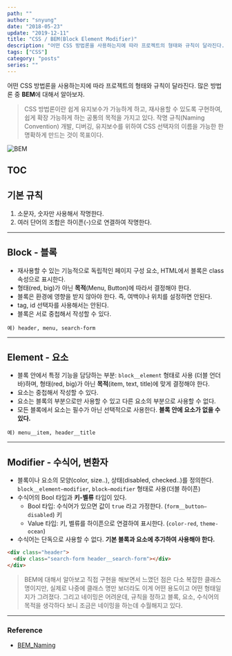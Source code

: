 ---
path: ""
author: "snyung"
date: "2018-05-23"
update: "2019-12-11"
title: "CSS / BEM(Block Element Modifier)"
description: "어떤 CSS 방법론을 사용하는지에 따라 프로젝트의 형태와 규칙이 달라진다. 많은 방법론 중 BEM에 대해서 알아보자."
tags: ["CSS"]
category: "posts"
series: ""
---

어떤 CSS 방법론을 사용하는지에 따라 프로젝트의 형태와 규칙이 달라진다. 많은 방법론 중 **BEM**에 대해서 알아보자.

> CSS 방법론이란 쉽게 유지보수가 가능하게 하고, 재사용할 수 있도록 구현하여, 쉽게 확장 가능하게 하는 공통의 목적을 가지고 있다. 작명 규칙(Naming Convention) 개발, 디버깅, 유지보수를 위하여 CSS 선택자의 이름을 가능한 한 명확하게 만드는 것이 목표이다.

![BEM](/images/prevPosts/BEM.png)

## TOC

## 기본 규칙 

1. 소문자, 숫자만 사용해서 작명한다.
2. 여러 단어의 조합은 하이픈(-)으로 연결하여 작명한다.

---

## Block - 블록

- 재사용할 수 있는 기능적으로 독립적인 페이지 구성 요소, HTML에서 블록은 class 속성으로 표시한다. 
- 형태(red, big)가 아닌 **목적**(Menu, Button)에 따라서 결정해야 한다.
- 블록은 환경에 영향을 받지 않아야 한다. 즉, 여백이나 위치를 설정하면 안된다.
- tag, id 선택자를 사용해서는 안된다.
- 블록은 서로 중첩해서 작성할 수 있다.

```text
예) header, menu, search-form
```

---

## Element - 요소

- 블록 안에서 특정 기능을 담당하는 부분: `block__element` 형태로 사용 (더블 언더바)하며, 형태(red, big)가 아닌 **목적**(item, text, title)에 맞게 결정해야 한다.
- 요소는 중첩해서 작성할 수 있다.
- 요소는 블록의 부분으로만 사용할 수 있고 다른 요소의 부분으로 사용할 수 없다.
- 모든 블록에서 요소는 필수가 아닌 선택적으로 사용한다. **블록 안에 요소가 없을 수 있다.**

```text
예) menu__item, header__title
```

---

## Modifier - 수식어, 변환자

- 블록이나 요소의 모양(color, size..), 상태(disabled, checked..)를 정의한다. `block__element—modifier`, `block—modifier` 형태로 사용(더블 하이픈)
- 수식어의 Bool 타입과 **키-벨류** 타입이 있다.
  - Bool 타입: 수식어가 있으면 값이 `true` 라고 가정한다. (`form__button—disabled`) 키
  - Value 타입: 키, 벨류를 하이픈으로 연결하여 표시한다. (`color-red`, `theme-ocean`)
- 수식어는 단독으로 사용할 수 없다. **기본 블록과 요소에 추가하여 사용해야 한다.**

```html
<div class="header">
  <div class="search-form header__search-form"></div>
</div>
```

> BEM에 대해서 알아보고 직접 구현을 해보면서 느꼈던 점은 다소 복잡한 클래스 명이지만, 실제로 나중에 클래스 명만 보더라도 이게 어떤 용도이고 어떤 형태일지가 그려졌다. 그리고 네이밍은 어려운데, 규칙을 정하고 블록, 요소, 수식어의 목적을 생각하다 보니 조금은 네이밍을 하는데 수월해지고 있다.

---

### Reference

- [BEM_Naming](http://getbem.com/naming/)

